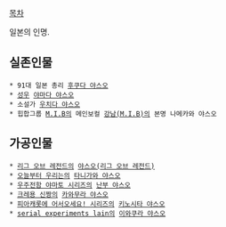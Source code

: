 [[목차]]

일본의 인명.

== 실존인물 ==
 * 91대 일본 총리 [[후쿠다 야스오]]
 * [[성우]] [[야마다 야스오]]
 * 소설가 [[우치다 야스오]]
 * 힙합그룹 [[M.I.B]]의 메인보컬 [[강남(M.I.B)]]의 본명 나메카와 야스오

== 가공인물 ==
 * [[리그 오브 레전드]]의 [[야스오(리그 오브 레전드)]] 
 * [[오늘부터 우리는]]의 [[타니가와 야스오]]
 * [[우주전함 야마토 시리즈]]의 [[난부 야스오]]
 * [[크레용 신짱]]의 [[카와무라 야스오]]
 * [[피아캐롯에 어서오세요! 시리즈]]의 [[키노시타 야스오]]
 * [[serial experiments lain]]의 [[이와쿠라 야스오]]
